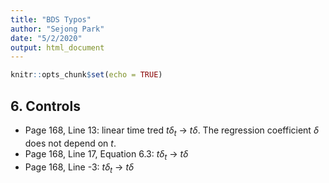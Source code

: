 ```yaml
---
title: "BDS Typos"
author: "Sejong Park"
date: "5/2/2020"
output: html_document
---
```


```r
knitr::opts_chunk$set(echo = TRUE)
```

## 6. Controls

- Page 168, Line 13: linear time tred $t\delta_t$ -> $t\delta$. The regression
coefficient $\delta$ does not depend on $t$.
- Page 168, Line 17, Equation 6.3: $t\delta_t$ -> $t\delta$
- Page 168, Line -3: $t\delta_t$ -> $t\delta$